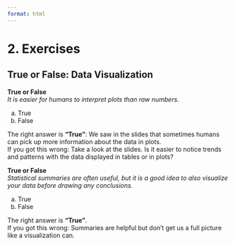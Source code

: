 ```yaml
---
format: html
---
```


# 2. Exercises

## True or False: Data Visualization

**True or False**<br>
*It is easier for humans to interpret plots than raw numbers.*

a) True
a) False


::: {.callout-tip title="Solution" collapse="true"}
The right answer is **"True"**: We saw in the slides that sometimes humans can pick up more information about the data in plots.<br>
If you got this wrong: Take a look at the slides. Is it easier to notice trends and patterns with the data displayed in tables or in plots?
:::

**True or False**<br>
*Statistical summaries are often useful, but it is a good idea to also visualize your data before drawing any conclusions.*

a) True
a) False

::: {.callout-tip title="Solution" collapse="true"}
The right answer is **"True"**.<br>
If you got this wrong: Summaries are helpful but don’t get us a full picture like a visualization can.
:::
